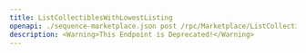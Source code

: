 ---
title: ListCollectiblesWithLowestListing
openapi: ./sequence-marketplace.json post /rpc/Marketplace/ListCollectiblesWithLowestListing
description: <Warning>This Endpoint is Deprecated!</Warning>
---


